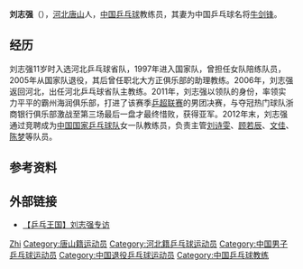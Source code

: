 {{Otheruses|劉志強}}
'''刘志强'''（{{bd|1981年|6月15日}}），[[河北|河北]][[唐山|唐山]]人，[[中华人民共和国|中国]][[乒乓球|乒乓球]]教练员，其妻为中国乒乓球名将[[牛剑锋|牛剑锋]]。

== 经历 ==
刘志强11岁时入选河北乒乓球省队，1997年进入国家队，曾担任女队陪练队员，2005年从国家队退役，其后曾任职北大方正俱乐部的助理教练。2006年，刘志强返回河北，出任河北乒乓球省队主教练。2011年，刘志强以领队的身份，率领实力平平的霸州海润俱乐部，打进了该赛季[[中国乒乓球超级联赛|乒超联赛]]的男团决赛，与夺冠热门球队浙商银行俱乐部激战至第三场最后一盘才最终惜败，获得亚军。2012年末，刘志强通过竞聘成为[[中国国家乒乓球队|中国国家乒乓球队]]女一队教练员，负责主管[[刘诗雯|刘诗雯]]、[[顾若辰|顾若辰]]、[[文佳|文佳]]、[[陈梦|陈梦]]等队员。

== 参考资料 ==
{{reflist}}

== 外部链接 ==
* [http://www.tudou.com/programs/view/hetS5OPZdOg/ 【乒乓王国】刘志强专访] {{Wayback|url=http://www.tudou.com/programs/view/hetS5OPZdOg/ |date=20150831014823 }}

{{Authority control}}
{{DEFAULTSORT:Liu刘}}
[[Category:刘姓|Zhi]]
[[Category:唐山籍运动员|Category:唐山籍运动员]]
[[Category:河北籍乒乓球运动员|Category:河北籍乒乓球运动员]]
[[Category:中国男子乒乓球运动员|Category:中国男子乒乓球运动员]]
[[Category:中国退役乒乓球运动员|Category:中国退役乒乓球运动员]]
[[Category:中国乒乓球教练|Category:中国乒乓球教练]]